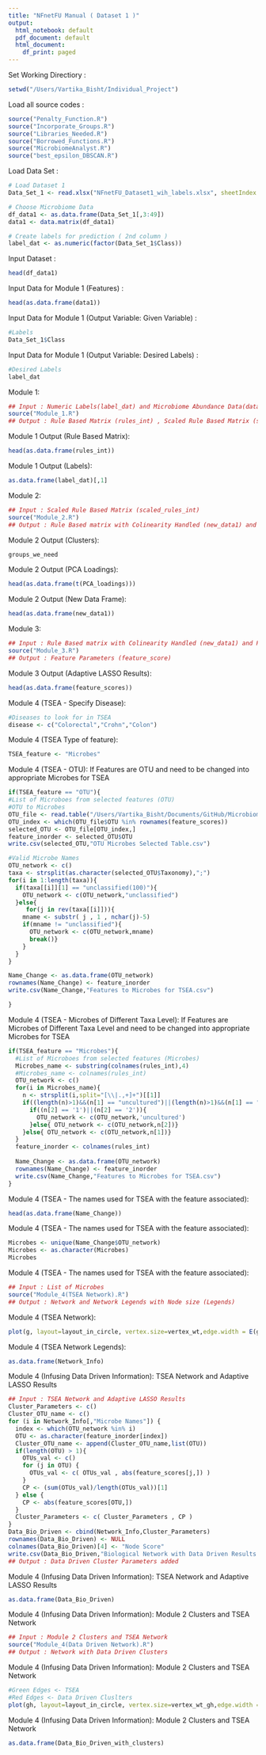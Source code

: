 ```yaml
---
title: "NFnetFU Manual ( Dataset 1 )"
output:
  html_notebook: default
  pdf_document: default
  html_document:
    df_print: paged
---
```


Set Working Directiory :
```r
setwd("/Users/Vartika_Bisht/Individual_Project")
```

Load all source codes :
```r
source("Penalty_Function.R")
source("Incorporate_Groups.R")
source("Libraries_Needed.R")
source("Borrowed_Functions.R")
source("MicrobiomeAnalyst.R")
source("best_epsilon_DBSCAN.R")
```

Load Data Set :
```r
# Load Dataset 1
Data_Set_1 <- read.xlsx("NFnetFU_Dataset1_wih_labels.xlsx", sheetIndex = 1)

# Choose Microbiome Data
df_data1 <- as.data.frame(Data_Set_1[,3:49])
data1 <- data.matrix(df_data1)

# Create labels for prediction ( 2nd column )
label_dat <- as.numeric(factor(Data_Set_1$Class))

```

Input Dataset :
```r
head(df_data1)
```

Input Data for Module 1 (Features) :
```r
head(as.data.frame(data1))
```

Input Data for Module 1 (Output Variable: Given Variable) :
```r
#Labels
Data_Set_1$Class
```

Input Data for Module 1 (Output Variable: Desired Labels) :
```r
#Desired Labels
label_dat
```

Module 1:
```r
## Input : Numeric Labels(label_dat) and Microbiome Abundance Data(data1)
source("Module_1.R")
## Output : Rule Based Matrix (rules_int) , Scaled Rule Based Matrix (scaled_rules_int) and Labels (label_dat)
```

Module 1 Output (Rule Based Matrix):
```r
head(as.data.frame(rules_int))
```

Module 1 Output (Labels):
```r
as.data.frame(label_dat)[,1]
```

Module 2:
```r
## Input : Scaled Rule Based Matrix (scaled_rules_int)
source("Module_2.R")
## Output : Rule Based matrix with Colinearity Handled (new_data1) and PCA Loadings used to combine groups (PCA_loadings) 
```

Module 2 Output (Clusters):
```r
groups_we_need
```

Module 2 Output (PCA Loadings):
```r
head(as.data.frame(t(PCA_loadings)))
```

Module 2 Output (New Data Frame):
```r
head(as.data.frame(new_data1))
```

Module 3:
```r
## Input : Rule Based matrix with Colinearity Handled (new_data1) and PCA Loadings used to combine groups (PCA_loadings) 
source("Module_3.R")
## Output : Feature Parameters (feature_score)
```

Module 3 Output (Adaptive LASSO Results):
```r
head(as.data.frame(feature_scores))
```


Module 4 (TSEA - Specify Disease):
```r
#Diseases to look for in TSEA
disease <- c("Colorectal","Crohn","Colon")
```

Module 4 (TSEA Type of feature):
```r
TSEA_feature <- "Microbes"
```


Module 4 (TSEA - OTU):
If Features are OTU and need to be changed into appropriate Microbes for TSEA
```r
if(TSEA_feature == "OTU"){
#List of Microboes from selected features (OTU)
#OTU to Microbes
OTU_file <- read.table("/Users/Vartika_Bisht/Documents/GitHub/Microbiome_Data_Analysis/Data/NFnetFU_Dataset3_taxanomy.csv", header = 1)
OTU_index <- which(OTU_file$OTU %in% rownames(feature_scores))
selected_OTU <- OTU_file[OTU_index,]
feature_inorder <- selected_OTU$OTU
write.csv(selected_OTU,"OTU Microbes Selected Table.csv")

#Valid Microbe Names
OTU_network <- c()
taxa <- strsplit(as.character(selected_OTU$Taxonomy),";")
for(i in 1:length(taxa)){
  if(taxa[[i]][1] == "unclassified(100)"){
    OTU_network <- c(OTU_network,"unclassified")
  }else{
     for(j in rev(taxa[[i]])){
    mname <- substr( j , 1 , nchar(j)-5)
    if(mname != "unclassified"){
      OTU_network <- c(OTU_network,mname)
      break()}
    }
  }
}

Name_Change <- as.data.frame(OTU_network)
rownames(Name_Change) <- feature_inorder
write.csv(Name_Change,"Features to Microbes for TSEA.csv")

}

```

Module 4 (TSEA - Microbes of Different Taxa Level):
If Features are Microbes of Different Taxa Level and need to be changed into appropriate Microbes for TSEA
```r
if(TSEA_feature == "Microbes"){
  #List of Microboes from selected features (Microbes)
  Microbes_name <- substring(colnames(rules_int),4)
  #Microbes_name <- colnames(rules_int)
  OTU_network <- c()
  for(i in Microbes_name){
    n <- strsplit(i,split="[\\|.,+]+")[[1]]
    if((length(n)>1)&&(n[1] == "uncultured")||(length(n)>1)&&(n[1] == "X")){
      if((n[2] == '1')||(n[2] == '2')){
        OTU_network <- c(OTU_network,'uncultured')
      }else{ OTU_network <- c(OTU_network,n[2])}
    }else{ OTU_network <- c(OTU_network,n[1])}
  }
  feature_inorder <- colnames(rules_int)
  
  Name_Change <- as.data.frame(OTU_network)
  rownames(Name_Change) <- feature_inorder
  write.csv(Name_Change,"Features to Microbes for TSEA.csv")
}
```

Module 4 (TSEA - The names used for TSEA with the feature associated):
```r
head(as.data.frame(Name_Change))
```

Module 4 (TSEA - The names used for TSEA with the feature associated):
```r
Microbes <- unique(Name_Change$OTU_network)
Microbes <- as.character(Microbes)
Microbes
```

Module 4 (TSEA - The names used for TSEA with the feature associated):
```r
## Input : List of Microbes
source("Module_4(TSEA Network).R")
## Output : Network and Network Legends with Node size (Legends)
```

Module 4 (TSEA Network):
```r
plot(g, layout=layout_in_circle, vertex.size=vertex_wt,edge.width = E(g)$weight)
```

Module 4 (TSEA Network Legends):
```r
as.data.frame(Network_Info)
```

Module 4 (Infusing Data Driven Information):
TSEA Network and Adaptive LASSO Results
```r
## Input : TSEA Network and Adaptive LASSO Results
Cluster_Parameters <- c()
Cluster_OTU_name <- c()
for (i in Network_Info[,"Microbe Names"]) {
  index <- which(OTU_network %in% i)
  OTU <- as.character(feature_inorder[index])
  Cluster_OTU_name <- append(Cluster_OTU_name,list(OTU))
  if(length(OTU) > 1){
    OTUs_val <- c()
    for (j in OTU) {
      OTUs_val <- c( OTUs_val , abs(feature_scores[j,]) )
    }
    CP <- (sum(OTUs_val)/length(OTUs_val))[1]
  } else {
    CP <- abs(feature_scores[OTU,])
  }
  Cluster_Parameters <- c( Cluster_Parameters , CP )
}
Data_Bio_Driven <- cbind(Network_Info,Cluster_Parameters)
rownames(Data_Bio_Driven) <- NULL
colnames(Data_Bio_Driven)[4] <- "Node Score"
write.csv(Data_Bio_Driven,"Biological Network with Data Driven Results fused.csv")
## Output : Data Driven Cluster Parameters added

```

Module 4 (Infusing Data Driven Information):
TSEA Network and Adaptive LASSO Results
```r
as.data.frame(Data_Bio_Driven)
```

Module 4 (Infusing Data Driven Information):
Module 2 Clusters and TSEA Network
```r
## Input : Module 2 Clusters and TSEA Network
source("Module_4(Data Driven Network).R")
## Output : Network with Data Driven Clusters
```

Module 4 (Infusing Data Driven Information):
Module 2 Clusters and TSEA Network
```r
#Green Edges <- TSEA
#Red Edges <- Data Driven Cluslters
plot(gh, layout=layout_in_circle, vertex.size=vertex_wt_gh,edge.width = E(gh)$weight,edge.color=col_edges)
```

Module 4 (Infusing Data Driven Information):
Module 2 Clusters and TSEA Network
```r
as.data.frame(Data_Bio_Driven_with_clusters)
```









